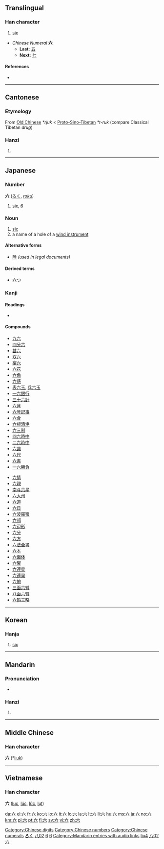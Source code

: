 <!--{{also|陸}}--><!-- may be replaced by zh-forms -->
{{also|大}}
==Translingual==
{{stroke order|type=animate}}

===Han character===
{{Han char|rn=12|rad=八|as=02|sn=4|four=0080<sub>0</sub>|canj=卜金 (YC)}}

# [[six]]

* ''Chinese Numeral'' '''六'''
** '''Last:''' [[五]]
** '''Next:''' [[七]]

====References====
* {{Han ref|kx=0127.010|dkj=|dj=|hdz=10241.090|uh=516D|ud=20845|bh=|bd=}}

[[Category:Chinese digits]]
[[Category:Chinese numbers]]
[[Category:Chinese numerals]]

----

==Cantonese==

===Etymology===
From [[Old Chinese]] ''*rjuk'' < [[Proto-Sino-Tibetan]] ''*t-ruk'' (compare Classical Tibetan ''drug'')

===Hanzi===
{{yue-hanzi|jyut=|y=[[luk6]]}}

# {{defn|Cantonese}}

----

==Japanese==

===Number===
'''六''' ([[ろく]], ''[[roku]]'')

# [[six]], [[6]]

===Noun===
{{ja-noun|k|hira=ろく|rom=roku}}

# [[six]]
# a name of a hole of a [[wind instrument]]

====Alternative forms====
* [[陸]] ''(used in legal documents)''

====Derived terms====
* [[六つ]]

===Kanji===
{{ja-kanji|grade=|rs=八02}}

====Readings====
* {{ja-readings|on=[[ろく]] (''roku'') [[りく]] (''riku'')|kun=[[む]] (''mu''), [[むつ]] ([[六つ]], ''mutsu''), [[むっつ]] ([[六つ]], ''muttsu''), [[むい]] (''mui'')|nanori=[[く]] (''ku''), [[むつ]] (''mutsu''), [[ろっ]] (''rot''), [[ろつ]] (''rotsu'')}}

====Compounds====
{{top2}}
* [[九六]]
* [[四分六]]
* [[甚六]]
* [[双六]]
* [[宿六]]
* [[六花]]
* [[六角]]
* [[六感]]
* [[表六玉]], [[兵六玉]]
* [[一六銀行]]
* [[三十六計]]
* [[六月]]
* [[六号記事]]
* [[六合]]
* [[六根清浄]]
* [[六三制]]
* [[四六時中]]
* [[二六時中]]
* [[六識]]
* [[六尺]]
* [[六書]]
* [[一六勝負]]
{{mid2}}
* [[六情]]
* [[六親]]
* [[南斗六星]]
* [[六大州]]
* [[六道]]
* [[六日]]
* [[六波羅蜜]]
* [[六部]]
* [[六辺形]]
* [[六分]]
* [[六方]]
* [[六法全書]]
* [[六本]]
* [[六面体]]
* [[六曜]]
* [[六連星]]
* [[六連発]]
* [[六腑]]
* [[三面六臂]]
* [[八面六臂]]
* [[六韜三略]]
{{bottom}}

[[Category:1000 Japanese basic words|ろく]]
[[Category:Grade 1 kanji|八02]]
[[Category:Japanese numbers|6]]

----

==Korean==

===Hanja===
{{ko-hanja|hangeul=[[륙]]([[육]])|rv=ryuk(yuk)|mr=ryuk(yuk)|y=lyuk(<sup>l</sup>yuk)|eumhun=여섯|ehrv=yeoseot|ehmr=yŏsŏt|ehy=yeses}}

# [[six]]

[[Category:Korean numbers|6]]

----

==Mandarin==

===Pronunciation===
* {{audio|zh-liù.ogg|audio}}

===Hanzi===
{{cmn-hanzi|pin=[[liù]] ([[liu4]])|wg=[[liu4|liu<sup>4</sup>]]}}

# {{defn|Mandarin}}

[[Category:Mandarin entries with audio links]]
[[Category:zh-cn:Numbers|liu4]]
[[Category:zh-tw:Numbers|八02六]]

----

==Middle Chinese==

===Han character===
'''六''' (*[[liuk]])<!--asterisk indicates that this is a reconstructed pronunciation-->

----

==Vietnamese==

===Han character===
'''六''' ([[lục]], [[lúc]], [[lúc]], [[lụt]])

[[da:六]]
[[el:六]]
[[fr:六]]
[[ko:六]]
[[io:六]]
[[it:六]]
[[lo:六]]
[[la:六]]
[[lt:六]]
[[li:六]]
[[hu:六]]
[[ms:六]]
[[ja:六]]
[[no:六]]
[[km:六]]
[[pl:六]]
[[pt:六]]
[[fi:六]]
[[sv:六]]
[[vi:六]]
[[zh:六]]